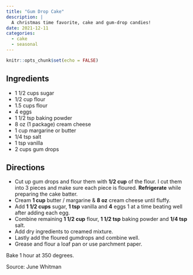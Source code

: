 ```yaml
---
title: "Gum Drop Cake"
description: |
  A christmas time favorite, cake and gum-drop candies!
date: 2021-12-11
categories:
  - cake
  - seasonal
---
```



```r
knitr::opts_chunk$set(echo = FALSE)
```

## Ingredients

* 1 1/2 cups sugar
* 1/2 cup flour 
* 1.5 cups flour
* 4 eggs
* 1 1/2 tsp baking powder
* 8 oz (1 package) cream cheese
* 1 cup margarine or butter
* 1/4 tsp salt 
* 1 tsp vanilla
* 2 cups gum drops

## Directions

* Cut up gum drops and flour them with **1/2 cup** of the flour. I cut them into 3 pieces and make sure each piece is floured. **Refrigerate** while preparing the cake batter. 
* Cream **1 cup** butter / margarine & **8 oz** cream cheese until fluffy. 
* Add **1 1/2 cups** sugar, **1 tsp** vanilla and **4** eggs 1 at a time beating well after adding each egg. 
* Combine remaining **1 1/2 cup** flour, **1 1/2 tsp** baking powder and **1/4 tsp** salt.
* Add dry ingredients to creamed mixture.
* Lastly add the floured gumdrops and combine well.
* Grease and flour a loaf pan or use parchment paper.

Bake 1 hour at 350 degrees. 

Source: June Whitman
